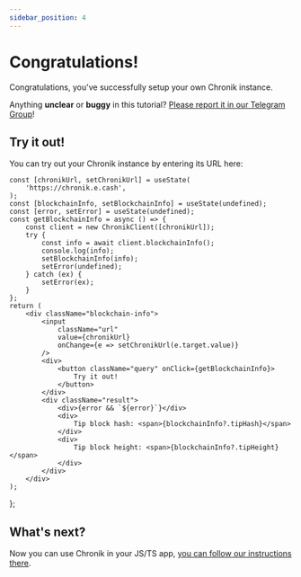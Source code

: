 ```yaml
---
sidebar_position: 4
---
```


# Congratulations!

Congratulations, you've successfully setup your own Chronik instance.

Anything **unclear** or **buggy** in this tutorial? [Please report it in our Telegram Group](https://t.me/+LO-EuBnZiXQ5YTZi)!

## Try it out!

You can try out your Chronik instance by entering its URL here:


    const [chronikUrl, setChronikUrl] = useState(
        'https://chronik.e.cash',
    );
    const [blockchainInfo, setBlockchainInfo] = useState(undefined);
    const [error, setError] = useState(undefined);
    const getBlockchainInfo = async () => {
        const client = new ChronikClient([chronikUrl]);
        try {
            const info = await client.blockchainInfo();
            console.log(info);
            setBlockchainInfo(info);
            setError(undefined);
        } catch (ex) {
            setError(ex);
        }
    };
    return (
        <div className="blockchain-info">
            <input
                className="url"
                value={chronikUrl}
                onChange={e => setChronikUrl(e.target.value)}
            />
            <div>
                <button className="query" onClick={getBlockchainInfo}>
                    Try it out!
                </button>
            </div>
            <div className="result">
                <div>{error && `${error}`}</div>
                <div>
                    Tip block hash: <span>{blockchainInfo?.tipHash}</span>
                </div>
                <div>
                    Tip block height: <span>{blockchainInfo?.tipHeight}</span>
                </div>
            </div>
        </div>
    );
};

<GetBlockchainInfo />

## What's next?

Now you can use Chronik in your JS/TS app, [you can follow our instructions there](../chronik-js/install).
